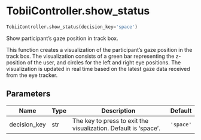 # TobiiController.show_status { #DeToX.TobiiController.show_status }

```python
TobiiController.show_status(decision_key='space')
```

Show participant's gaze position in track box.

This function creates a visualization of the participant's gaze
position in the track box. The visualization consists of a green
bar representing the z-position of the user, and circles for the
left and right eye positions. The visualization is updated in real
time based on the latest gaze data received from the eye tracker.

## Parameters {.doc-section .doc-section-parameters}

| Name         | Type   | Description                                                     | Default   |
|--------------|--------|-----------------------------------------------------------------|-----------|
| decision_key | str    | The key to press to exit the visualization. Default is 'space'. | `'space'` |